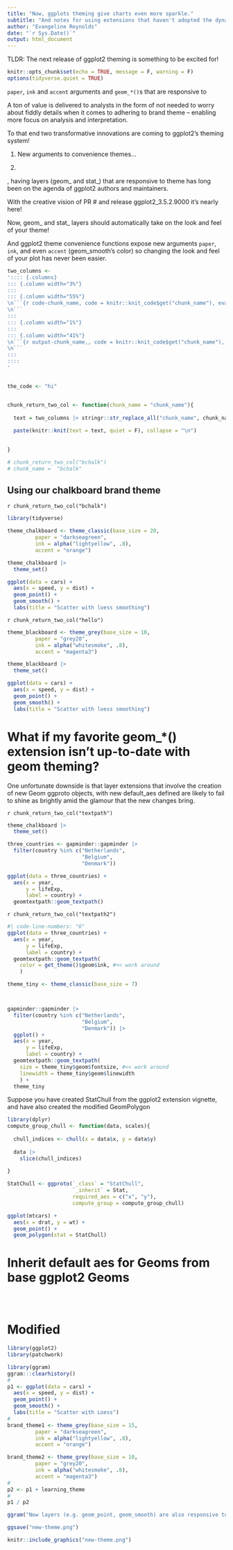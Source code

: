 ```yaml
---
title: "Now, ggplots theming give charts even more sparkle."
subtitle: "And notes for using extensions that haven't adopted the dynamic `geom_*` theming."
author: "Evangeline Reynolds"
date: "`r Sys.Date()`"
output: html_document
---
```


TLDR:  The next release of ggplot2 theming is something to be excited for!

```r
knitr::opts_chunk$set(echo = TRUE, message = F, warning = F)
options(tidyverse.quiet = TRUE)
```

`paper`, `ink` and `accent` arguments and `geom_*()`s that are responsive to 

A ton of value is delivered to analysts in the form of not needed to worry about fiddly details when it comes to adhering to brand theme -- enabling more focus on analysis and interpretation. 

To that end two transformative innovations are coming to ggplot2's theming system!

1. New arguments to convenience themes...

2. 



, having layers (geom_ and stat_) that are responsive to theme has long been on the agenda of ggplot2 authors and maintainers.

With the creative vision of PR # and release ggplot2_3.5.2.9000 it's nearly here!  

Now, geom_ and stat_ layers should automatically take on the look and feel of your theme! 

And ggplot2 theme convenience functions expose new arguments `paper`, `ink`, and even `accent` (geom_smooth's color) so changing the look and feel of your plot has never been easier. 






```r
two_columns <- 
':::: {.columns}
::: {.column width="3%"}
:::
::: {.column width="55%"}
\n```{r code-chunk_name, code = knitr::knit_code$get("chunk_name"), eval = F}
\n```
:::
::: {.column width="1%"}
:::
::: {.column width="41%"}
\n```{r output-chunk_name,, code = knitr::knit_code$get("chunk_name"), echo = F}
\n```
:::
::::
'


the_code <- "hi"


chunk_return_two_col <- function(chunk_name = "chunk_name"){
  
  text = two_columns |> stringr::str_replace_all("chunk_name", chunk_name) 
  
  paste(knitr::knit(text = text, quiet = F), collapse = "\n")

  
} 

# chunk_return_two_col("bchalk")
# chunk_name =  "bchalk"
```

## Using our chalkboard brand theme

`r chunk_return_two_col("bchalk")`

```r
library(tidyverse)

theme_chalkboard <- theme_classic(base_size = 20,
         paper = "darkseagreen",
         ink = alpha("lightyellow", .8),
         accent = "orange")

theme_chalkboard |> 
  theme_set()

ggplot(data = cars) + 
  aes(x = speed, y = dist) + 
  geom_point() + 
  geom_smooth() + 
  labs(title = "Scatter with loess smoothing")
```



`r chunk_return_two_col("hello")`

```r
theme_blackboard <- theme_grey(base_size = 10,
         paper = "grey20",
         ink = alpha("whitesmoke", .8),
         accent = "magenta3")

theme_blackboard |> 
  theme_set()

ggplot(data = cars) + 
  aes(x = speed, y = dist) + 
  geom_point() + 
  geom_smooth() + 
  labs(title = "Scatter with loess smoothing")
```

# What if my favorite geom_*() extension isn't up-to-date with geom theming?

One unfortunate downside is that layer extensions that involve the creation of new Geom ggproto objects, with new default_aes defined are likely to fail to shine as brightly amid the glamour that the new changes bring.

`r chunk_return_two_col("textpath")`

```r
theme_chalkboard |> 
  theme_set() 

three_countries <- gapminder::gapminder |> 
  filter(country %in% c("Netherlands",
                        "Belgium",
                        "Denmark"))

ggplot(data = three_countries) + 
  aes(x = year, 
      y = lifeExp,
      label = country) + 
  geomtextpath::geom_textpath()
```


`r chunk_return_two_col("textpath2")`

```r
#| code-line-numbers: "6"
ggplot(data = three_countries) + 
  aes(x = year, 
      y = lifeExp,
      label = country) + 
  geomtextpath::geom_textpath(
    color = get_theme()$geom$ink, #<< work around
    )
```




```r
theme_tiny <- theme_classic(base_size = 7)



gapminder::gapminder |> 
  filter(country %in% c("Netherlands",
                        "Belgium",
                        "Denmark")) |> 
  ggplot() + 
  aes(x = year, 
      y = lifeExp,
      label = country) + 
  geomtextpath::geom_textpath(
    size = theme_tiny$geom$fontsize, #<< work around
    linewidth = theme_tiny$geom$linewidth
    ) +
  theme_tiny

```



Suppose you have created StatChull from the ggplot2 extension vignette, and have also created the modified GeomPolygon

```r
library(dplyr)
compute_group_chull <- function(data, scales){
  
  chull_indices <- chull(x = data$x, y = data$y)
  
  data |> 
    slice(chull_indices)
  
}

StatChull <- ggproto(`_class` = "StatChull",
                     `_inherit` = Stat,
                     required_aes = c("x", "y"),
                     compute_group = compute_group_chull)

ggplot(mtcars) +
  aes(x = drat, y = wt) + 
  geom_point() +
  geom_polygon(stat = StatChull)
```



# Inherit default aes for Geoms from base ggplot2 Geoms


```{}



```


# Modified 



```r
library(ggplot2)
library(patchwork)

library(ggram)
ggram:::clearhistory()
#
p1 <- ggplot(data = cars) + 
  aes(x = speed, y = dist) + 
  geom_point() + 
  geom_smooth() + 
  labs(title = "Scatter with Loess")
#
brand_theme1 <- theme_grey(base_size = 15,
         paper = "darkseagreen",
         ink = alpha("lightyellow", .8),
         accent = "orange")

brand_theme2 <- theme_grey(base_size = 10,
         paper = "grey20",
         ink = alpha("whitesmoke", .8),
         accent = "magenta3")
#
p2 <- p1 + learning_theme
#
p1 / p2

ggram("Now layers (e.g. geom_point, geom_smooth) are also responsive to theme specification", widths = c(2.3, 2))

ggsave("new-theme.png")

```

```r
knitr::include_graphics("new-theme.png")
```

